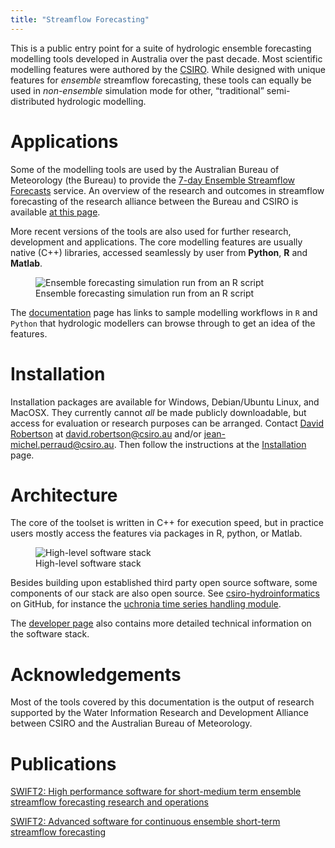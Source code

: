 ```yaml
---
title: "Streamflow Forecasting"
---
```


This is a public entry point for a suite of hydrologic ensemble forecasting modelling tools developed in Australia over the past decade. Most scientific modelling features were authored by the [CSIRO](https://www.csiro.au){.external target="_blank"}. While designed with unique features for _ensemble_ streamflow forecasting, these tools can equally be used in _non-ensemble_ simulation mode for other, "traditional" semi-distributed hydrologic modelling.

# Applications

Some of the modelling tools are used by the Australian Bureau of Meteorology (the Bureau) to provide the [7-day Ensemble Streamflow Forecasts](http://www.bom.gov.au/water/7daystreamflow){.external target="_blank"} service. An overview of the research and outcomes in streamflow forecasting of the research alliance between the Bureau and CSIRO is available [at this page](https://www.csiro.au/en/Research/LWF/Areas/Water/Assessing-water-resources/WIRADA/Research/Water-forecasting){.external target="_blank"}.

More recent versions of the tools are also used for further research, development and applications. The core modelling features are usually native (C++) libraries, accessed seamlessly by user from **Python**, **R** and **Matlab**.

![Ensemble forecasting simulation run from an R script](./img/ens_streamflow_forecast.png "Ensemble forecasting simulation run from an R script")

The [documentation](./documentation.qmd) page has links to sample modelling workflows in `R` and `Python` that hydrologic modellers can browse through to get an idea of the features.

# Installation

Installation packages are available for Windows, Debian/Ubuntu Linux, and MacOSX. They currently cannot _all_ be made publicly downloadable, but access for evaluation or research purposes can be arranged. Contact [David Robertson](https://people-my.csiro.au/r/d/david-robertson) at [david.robertson@csiro.au](mailto:david.robertson@csiro.au) and/or [jean-michel.perraud@csiro.au](mailto:jean-michel.perraud@csiro.au). Then follow the instructions at the [Installation](./installation.qmd) page.

# Architecture

The core of the toolset is written in C++ for execution speed, but in practice users mostly access the features via packages in R, python, or Matlab.

![High-level software stack](./img/architecture_poster.png "Software stack overview")

Besides building upon established third party open source software, some components of our stack are also open source. See [csiro-hydroinformatics](https://github.com/csiro-hydroinformatics){.external target="_blank"} on GitHub, for instance the [uchronia time series handling module](https://github.com/csiro-hydroinformatics/uchronia-time-series){.external target="_blank"}.

The [developer page](./doc/developer.qmd) also contains more detailed technical information on the software stack.

# Acknowledgements

Most of the tools covered by this documentation is the output of research supported by the Water Information Research and Development Alliance between CSIRO and the Australian Bureau of Meteorology.

# Publications

[SWIFT2: High performance software for short-medium term ensemble streamflow forecasting research and operations](https://www.mssanz.org.au/modsim2015/L15/perraud.pdf){.external target="_blank"}

[SWIFT2: Advanced software for continuous ensemble short-term streamflow forecasting ](https://search.informit.com.au/documentSummary;dn=823693257390059;res=IELENG){.external target="_blank"}

